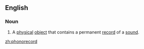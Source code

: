 ==English==

===Noun===
{{en-noun}}

# {{label|en|US|legal}} A [[physical]] [[object]] that contains a permanent [[record]] of a [[sound]].

[[zh:phonorecord]]